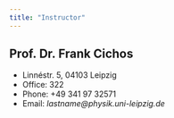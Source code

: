 ```yaml
---
title: "Instructor"
---
```


## Prof. Dr. Frank Cichos

- Linnéstr. 5, 04103 Leipzig
- Office: 322
- Phone: +49 341 97 32571
- Email: *lastname@physik.uni-leipzig.de*
